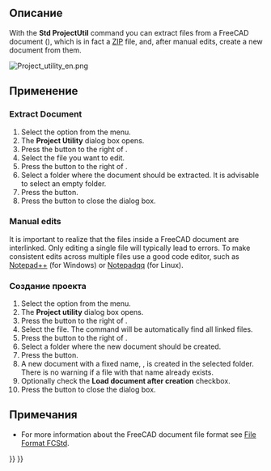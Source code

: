 <languages/>

<div class="mw-translate-fuzzy">
{{Docnav/ru
|[[Std_DependencyGraph/ru|Команда "Граф зависимостей..."]]
|[[Std_MeasureDistance/ru|Команда "Измерить расстояние"]]
|[[Std_Tools_Menu/ru|Меню "Инструменты"]]
|IconL=Std_DependencyGraph.svg
|IconR=Std_MeasureDistance.svg
|IconC=Freecad.svg
}}
</div>

{{GuiCommand
|Name=Std ProjectUtil
|MenuLocation=Tools → Document Utility
|Workbenches=All
}}

<span id="Description"></span>
==Описание==

With the '''Std ProjectUtil''' command you can extract files from a FreeCAD document ({{FileName|*.FCStd}}), which is in fact a [https://en.wikipedia.org/wiki/Zip_(file_format) ZIP] file, and, after manual edits, create a new document from them.

[[Image:Project_utility_en.png]]
{{Caption|The Project Utility dialog box}}

<span id="Usage"></span>
==Применение==

===Extract Document===

# Select the {{MenuCommand|Tools → [[Image:Std_ProjectUtil.svg|16px]] Document Utility}} option from the menu.
# The '''Project Utility''' dialog box opens.
# Press the {{Button|…}} button to the right of {{MenuCommand|Extract Document → Source}}.
# Select the {{FileName|*.FCStd}} file you want to edit.
# Press the {{Button|…}} button to the right of {{MenuCommand|Extract Document → Destination}}.
# Select a folder where the document should be extracted. It is advisable to select an empty folder.
# Press the {{Button|Extract}} button.
# Press the {{Button|Close}} button to close the dialog box.

===Manual edits===

It is important to realize that the files inside a FreeCAD document are interlinked. Only editing a single file will typically lead to errors. To make consistent edits across multiple files use a good code editor, such as [https://notepad-plus-plus.org/ Notepad++] (for Windows) or [https://notepadqq.com/s/ Notepadqq] (for Linux).

<span id="Create_Document"></span>
===Создание проекта===

# Select the {{MenuCommand|Tools → [[Image:Std_ProjectUtil.svg|16px]] Project Utility}} option from the menu.
# The '''Project utility''' dialog box opens.
# Press the {{Button|…}} button to the right of {{MenuCommand|Create Document → Source}}.
# Select the {{FileName|Document.xml}} file. The command will be automatically find all linked files.
# Press the {{Button|…}} button to the right of {{MenuCommand|Create Document → Destination}}.
# Select a folder where the new document should be created.
# Press the {{Button|Create}} button.
# A new document with a fixed name, {{FileName|project.fcstd}}, is created in the selected folder. There is no warning if a file with that name already exists.
# Optionally check the '''Load document after creation''' checkbox.
# Press the {{Button|Close}} button to close the dialog box.

<span id="Notes"></span>
==Примечания==

* For more information about the FreeCAD document file format see [[File_Format_FCStd|File Format FCStd]].


<div class="mw-translate-fuzzy">
{{Docnav/ru
|[[Std_DependencyGraph/ru|Команда "Граф зависимостей..."]]
|[[Std_MeasureDistance/ru|Команда "Измерить расстояние"]]
|[[Std_Tools_Menu/ru|Меню "Инструменты"]]
|IconL=Std_DependencyGraph.svg
|IconR=Std_MeasureDistance.svg
|IconC=Freecad.svg
}}
</div>

{{Std_Base_navi{{#translation:}}}}
{{Userdocnavi{{#translation:}}}}